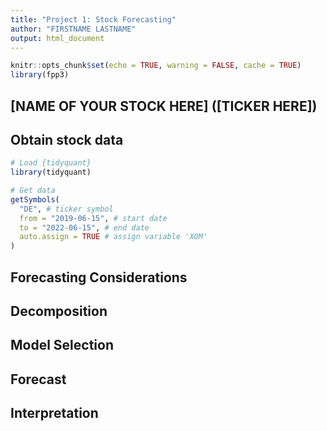 ```yaml
---
title: "Project 1: Stock Forecasting"
author: "FIRSTNAME LASTNAME"
output: html_document
---
```


```r
knitr::opts_chunk$set(echo = TRUE, warning = FALSE, cache = TRUE)
library(fpp3)
```

## [NAME OF YOUR STOCK HERE] ([TICKER HERE])

## Obtain stock data

```r
# Load {tidyquant}
library(tidyquant)

# Get data
getSymbols(
  "DE", # ticker symbol
  from = "2019-06-15", # start date
  to = "2022-06-15", # end date
  auto.assign = TRUE # assign variable 'XOM'
)
```

<!-- This is a comment and will not show up in your document

The following is a general template for your first project to forecast a stock of your choice. You may choose to follow this template. Each section however need not be separated and you can present your results in a write-up where some components may be intermixed. This approach might make the most sense (e.g., talking about forecasting considerations with model selection and interpretation before talking about decomposition).

-->

## Forecasting Considerations

<!-- For full points:

Additional factors were considered thoroughly. One or more additional factors were modeled.

-->

## Decomposition

<!-- For full points:

Trend and seasonality were decomposed and their appropriateness were discussed. Model parameters were reported. Visualizations were used.

-->

## Model Selection

<!-- For full points:

At least two different models were considered. Model fit and residual diagnostics were thoroughly discussed (for all models).

-->

## Forecast

<!-- For full points:

At least one forecast was made using actual data and another using a forecasting method. Forecasts were visualized and confidence bands were interpreted. Point and distributional fit measures were discussed for both.

-->

## Interpretation

<!-- For full points:

Interpretation of the forecast was based on past and present knowledge of the stock and how it's situated in the investment ecosystem. Differences between forecast and actual are discussed based on current knowledge or events.

-->






